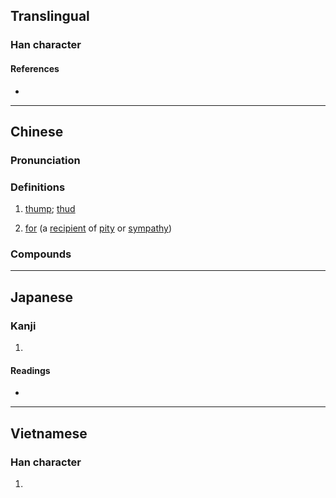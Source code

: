 {{character info}}
==Translingual==

===Han character===
{{Han char|rn=30|rad=口|as=12|sn=15|four=|canj=RNOT|ids=⿰口登}}

====References====
* {{Han ref|kx=0209.151|dkj=04324|hdz=10687.140|uh=5654|ud=22100}}

----

==Chinese==
{{zh-forms}}

===Pronunciation===
{{zh-pron
|m=dēng
|m-s=
|dg=
|c=dang1
|c-t=
|g=
|h=pfs=
|j=
|mb=
|md=
|mn=
|mn-t=
|w=
|x=
|mc=y
|oc=y
|cat=n
}}

===Definitions===
{{zh-hanzi}}

# {{lb|zh|onomatopoeia}} {{n-g|Sound of a heavy object hitting the ground or another object:}} [[thump]]; [[thud]]
# {{lb|zh|Cantonese}} [[for]] (a [[recipient]] of [[pity]] or [[sympathy]]) {{rfv-sense|zh}}

===Compounds===
{{zh-der|咯噔|咭噔咯噔|跳咯噔兒}}

----

==Japanese==

===Kanji===
{{ja-kanji|grade=|rs=口12}}

# {{rfdef|ja|sort=口12}}

====Readings====
* {{ja-readings|on=[[とう]] (tō)|kun=}}

----

==Vietnamese==

===Han character===
{{vi-readings|reading=đằng|rs=口12}}

# {{rfdef|vi|sort=口12}}